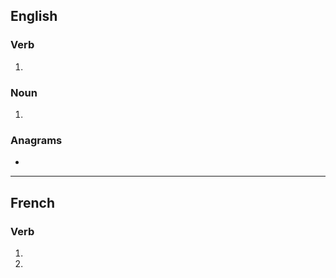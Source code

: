 {{also|retracés}}
==English==

===Verb===
{{head|en|verb form}}

# {{en-third-person singular of|retrace}}

===Noun===
{{head|en|noun plural form}}

# {{plural of|retrace|lang=en}}

===Anagrams===
* {{anagrams|en|caterers|reacters|recaster|recrates|terraces}}

----

==French==

===Verb===
{{fr-verb-form}}

# {{inflection of|retracer||2|s|pres|indc|lang=fr}}
# {{inflection of|retracer||2|s|pres|subj|lang=fr}}
